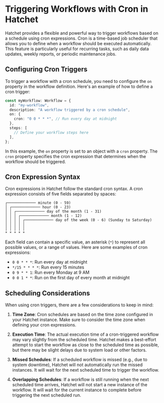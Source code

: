 # Triggering Workflows with Cron in Hatchet

Hatchet provides a flexible and powerful way to trigger workflows based on a schedule using cron expressions. Cron is a time-based job scheduler that allows you to define when a workflow should be executed automatically. This feature is particularly useful for recurring tasks, such as daily data updates, weekly reports, or periodic maintenance jobs.

## Configuring Cron Triggers

To trigger a workflow with a cron schedule, you need to configure the `on` property in the workflow definition. Here's an example of how to define a cron trigger:

```typescript
const myWorkflow: Workflow = {
  id: "my-workflow",
  description: "A workflow triggered by a cron schedule",
  on: {
    cron: "0 0 * * *", // Run every day at midnight
  },
  steps: [
    // Define your workflow steps here
  ],
};
```

In this example, the `on` property is set to an object with a `cron` property. The `cron` property specifies the cron expression that determines when the workflow should be triggered.

## Cron Expression Syntax

Cron expressions in Hatchet follow the standard cron syntax. A cron expression consists of five fields separated by spaces:

```
┌───────────── minute (0 - 59)
│ ┌───────────── hour (0 - 23)
│ │ ┌───────────── day of the month (1 - 31)
│ │ │ ┌───────────── month (1 - 12)
│ │ │ │ ┌───────────── day of the week (0 - 6) (Sunday to Saturday)
│ │ │ │ │
│ │ │ │ │
* * * * *
```

Each field can contain a specific value, an asterisk (`*`) to represent all possible values, or a range of values. Here are some examples of cron expressions:

- `0 0 * * *`: Run every day at midnight
- `*/15 * * * *`: Run every 15 minutes
- `0 9 * * 1`: Run every Monday at 9 AM
- `0 0 1 * *`: Run on the first day of every month at midnight

## Scheduling Considerations

When using cron triggers, there are a few considerations to keep in mind:

1. **Time Zone**: Cron schedules are based on the time zone configured in your Hatchet instance. Make sure to consider the time zone when defining your cron expressions.

2. **Execution Time**: The actual execution time of a cron-triggered workflow may vary slightly from the scheduled time. Hatchet makes a best-effort attempt to start the workflow as close to the scheduled time as possible, but there may be slight delays due to system load or other factors.

3. **Missed Schedules**: If a scheduled workflow is missed (e.g., due to system downtime), Hatchet will not automatically run the missed instances. It will wait for the next scheduled time to trigger the workflow.

4. **Overlapping Schedules**: If a workflow is still running when the next scheduled time arrives, Hatchet will not start a new instance of the workflow. It will wait for the current instance to complete before triggering the next scheduled run.
